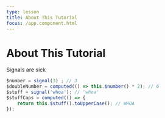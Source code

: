 ```yaml
---
type: lesson
title: About This Tutorial
focus: /app.component.html
---
```


# About This Tutorial

Signals are sick

```ts
$number = signal(3) ; // 3
$doubleNumber = computed(() => this.$number() * 2); // 6
$stuff = signal('whoa'); // 'whoa'
$stuffCaps = computed(() => {
    return this.$stuff().toUpperCase(); // WHOA
});
```